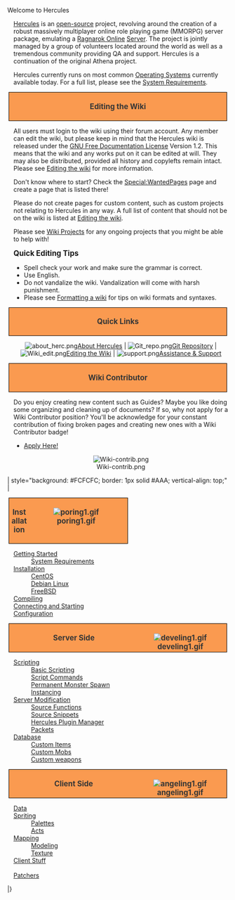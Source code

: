 Welcome to Hercules

<div style="padding-left: 1em;">
[[Hercules]] is an [[wikipedia:Open_source|open-source]] project, revolving around the creation of a robust massively multiplayer online role playing game (MMORPG) server package, emulating a [[wikipedia:Ragnarok_Online|Ragnarok Online]] [[wikipedia:Server|Server]]. The project is jointly managed by a group of volunteers located around the world as well as a tremendous community providing QA and support. Hercules is a continuation of the original Athena project.

Hercules currently runs on most common [[wikipedia:Operating_system|Operating Systems]] currently available today. For a full list, please see the [[System Requirements]].


</div>

<div style="background: #FA9A50; border: 1px solid #000; padding: 5px; margin: 3px; font-weight: bold; text-align: center; font-size: 120%;  color:#363636;">Editing the Wiki</div>
<div style="padding-left: 1em;">
All users must login to the wiki using their forum account. Any member can edit the wiki, but please keep in mind that the Hercules wiki is released under the [[wikipedia:GNU_Free_Documentation_License|GNU Free Documentation License]] Version 1.2. This means that the wiki and any works put on it can be edited at will. They may also be distributed, provided all history and copylefts remain intact. Please see [[Editing the wiki]] for more information.

Don't know where to start? Check the [[Special:WantedPages]] page and create a page that is listed there!

Please do not create pages for custom content, such as custom projects not relating to Hercules in any way. A full list of content that should not be on the wiki is listed at [[Editing the wiki]].

Please see [[:Category:Wiki_Projects|Wiki Projects]] for any ongoing projects that you might be able to help with!


<big>'''Quick Editing Tips'''</big>
*Spell check your work and make sure the grammar is correct.
*Use English.
*Do not vandalize the wiki. Vandalization will come with harsh punishment.
*Please see [[mw:Help:Formatting|Formatting a wiki]] for tips on wiki formats and syntaxes.

</div>


<div style="background: #FA9A50; border: 1px solid #000; padding: 5px; margin: 3px; font-weight: bold; text-align: center; font-size: 120%; color:#363636;">Quick Links</div>
<div style="padding-left: 1em;">
<center>[[File:about_herc.png]][[Hercules|About Hercules]] | [[File:Git repo.png]][https://github.com/HerculesWS/Hercules Git Repository] | 
[[File:Wiki edit.png]][[Editing the wiki|Editing the Wiki]] | [[File:support.png]][http://herc.ws/board/ Assistance & Support] </center>
</div>


<div style="background: #FA9A50; border: 1px solid #000; padding: 5px; margin: 3px; font-weight: bold; text-align: center; font-size: 120%; color:#363636;">Wiki Contributor</div>
<div style="padding-left: 1em;">
Do you enjoy creating new content such as Guides? Maybe you like doing some organizing and cleaning up of documents? If so, why not apply for a Wiki Contributor position? You'll be acknowledge for your constant contribution of fixing broken pages and creating new ones with a Wiki Contributor badge!
* [http://herc.ws/board/contactus/ Apply Here!]
<center>[[File:Wiki-contrib.png]]</center>
</div>

| style="background: #FCFCFC; border: 1px solid #AAA; vertical-align: top;" |
<div style="width: 260px; background: #FA9A50; border: 1px solid #000; padding: 5px; margin: 3px; font-weight: bold; text-align: center; font-size: 120%; color:#363636;"><div style="float: right; padding: 0 20px;">[[Image:poring1.gif]]</div>Installation</div>
<div style="padding-left: 1em;">
; [[Getting Started]]
: [[System Requirements]]
; [[:Category:Installation|Installation]]
: [[Installation_(CentOS)|CentOS]]
: [[Installation_(Debian)|Debian Linux]]
: [[Installation_(FreeBSD)|FreeBSD]]
; [[Compiling]]
; [[Connecting|Connecting and Starting]]
; [[:Category:Configuration|Configuration]]
</div>
<div style="background: #FA9A50; border: 1px solid #000; padding: 5px; margin: 3px; font-weight: bold; text-align: center; font-size: 120%; color:#363636;"><div style="float: right;">[[Image:develing1.gif]]</div>Server Side</div>
<div style="padding-left: 1em;">
; [[Scripting]]
: [[Basic Scripting]]
: [[:Category:Script_Command|Script Commands]]
: [[Permanent Monster Spawn]]
: [[Instancing]]
:
; [[Server Modification]]
: [[:Category:Source_Functions|Source Functions]]
: [[:Category:Source Snippets|Source Snippets]]
: [[Hercules Plugin Manager]]
: [[Packets]]
:
; [[:Category:Database|Database]]
: [[Custom Items]]
: [[Custom Mobs]]
: [[Custom weapons]]
</div>
<div style="background: #FA9A50; border: 1px solid #000; padding: 5px; margin: 3px; font-weight: bold; text-align: center; font-size: 120%; color:#363636;"><div style="float: right;">[[Image:angeling1.gif]]</div>Client Side</div>
<div style="padding-left: 1em;">
; [[:Category:Data|Data]]
; [[Spriting]]
: [[Palettes]]
: [[Acts]]
:
; [[:Category:Mapping|Mapping]]
: [[Modeling]]
: [[Texture]]
:
; [[:Category:Client_Configuration|Client Stuff]]
;
; [[:Category:Patchers|Patchers]]
</div>
|}
